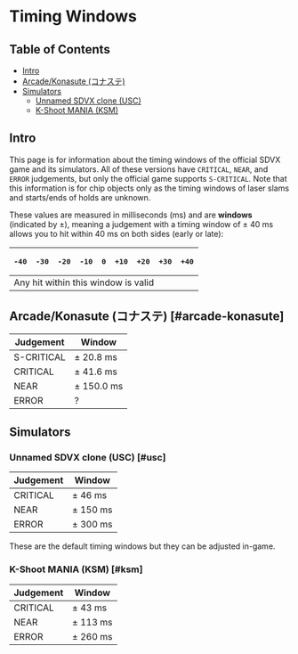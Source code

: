 # Timing Windows

## Table of Contents
- [Intro](#intro)
- [Arcade/Konasute (コナステ)](#arcade-konasute)
- [Simulators](#simulators)
  - [Unnamed SDVX clone (USC)](#usc)
  - [K-Shoot MANIA (KSM)](#ksm)

## Intro
This page is for information about the timing windows of the official SDVX game and its simulators. All of these versions have `CRITICAL`, `NEAR`, and `ERROR` judgements, but only the official game supports `S-CRITICAL`. Note that this information is for chip objects only as the timing windows of laser slams and starts/ends of holds are unknown.

These values are measured in milliseconds (ms) and are **windows** (indicated by ±), meaning a judgement with a timing window of ± 40 ms allows you to hit within 40 ms on both sides (early or late):

<div className="flex justify-center w-full mt-8">
  <table className="w-120">
    <thead className="border-b-2 h-8">
      <tr>
        <th className="border"><pre>-40</pre></th>
        <th className="border"><pre>-30</pre></th>
        <th className="border"><pre>-20</pre></th>
        <th className="border"><pre>-10</pre></th>
        <th className="border"><pre>0</pre></th>
        <th className="border"><pre>+10</pre></th>
        <th className="border"><pre>+20</pre></th>
        <th className="border"><pre>+30</pre></th>
        <th className="border"><pre>+40</pre></th>
      </tr>
    </thead>
    <tbody className="border h-8">
      <tr>
        <td className="text-center" colSpan="9">Any hit within this window is valid</td>
      </tr>
    </tbody>
  </table>
</div>

## Arcade/Konasute (コナステ) [#arcade-konasute]

| Judgement  | Window     |
| ---------- | ---------- |
| S-CRITICAL | ± 20.8 ms  |
| CRITICAL   | ± 41.6 ms  |
| NEAR       | ± 150.0 ms |
| ERROR      | ?          |


## Simulators

### Unnamed SDVX clone (USC) [#usc]

| Judgement | Window   |
| --------- | -------- |
| CRITICAL  | ± 46 ms  |
| NEAR      | ± 150 ms |
| ERROR     | ± 300 ms |

These are the default timing windows but they can be adjusted in-game.

### K-Shoot MANIA (KSM) [#ksm]

| Judgement | Window   |
| --------- | -------- |
| CRITICAL  | ± 43 ms  |
| NEAR      | ± 113 ms |
| ERROR     | ± 260 ms |